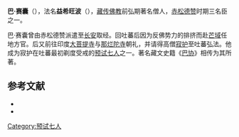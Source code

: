 '''巴·赛囊'''（{{bo|z=སྦ་གསལ་སྣང་|w=sba gsal snang}}），法名'''益希旺波'''（{{Bo|z=ཡི་ཤེས་དབངབོ།}}），[[藏传佛教|藏传佛教]]前弘期著名僧人，[[赤松德赞|赤松德赞]]时期三名臣之一。

巴·赛囊曾由赤松德赞派遣至[[长安|长安]]取经。回吐蕃后因为反佛势力的排挤而赴[[芒域|芒域]]任地方官。后又前往印度[[大菩提寺|大菩提寺]]与[[那烂陀寺|那烂陀寺]]朝礼，并请得高僧[[寂护|寂护]]至吐蕃弘法。他成为寂护在吐蕃最初剃度受戒的[[预试七人|预试七人]]之一。著名藏文史籍《[[巴协|巴协]]》相传为其所著。

== 参考文献 ==
{{ReflistH}}
* {{cite book|title=《中国藏传佛教名僧录》|publisher=甘肃民族出版社|author=唐景福}}
* {{cite book|title=《佛教大辞典》|editor=[[任继愈|任继愈]]|publisher=江苏古籍出版社|year=2002}}
{{ReflistF}}

[[Category:预试七人|Category:预试七人]]